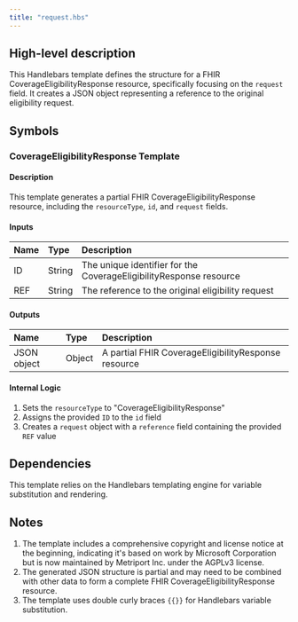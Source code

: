 ```yaml
---
title: "request.hbs"
---
```


## High-level description
This Handlebars template defines the structure for a FHIR CoverageEligibilityResponse resource, specifically focusing on the `request` field. It creates a JSON object representing a reference to the original eligibility request.

## Symbols

### CoverageEligibilityResponse Template
#### Description
This template generates a partial FHIR CoverageEligibilityResponse resource, including the `resourceType`, `id`, and `request` fields.

#### Inputs
| Name | Type | Description |
|:-----|:-----|:------------|
| ID | String | The unique identifier for the CoverageEligibilityResponse resource |
| REF | String | The reference to the original eligibility request |

#### Outputs
| Name | Type | Description |
|:-----|:-----|:------------|
| JSON object | Object | A partial FHIR CoverageEligibilityResponse resource |

#### Internal Logic
1. Sets the `resourceType` to "CoverageEligibilityResponse"
2. Assigns the provided `ID` to the `id` field
3. Creates a `request` object with a `reference` field containing the provided `REF` value

## Dependencies
This template relies on the Handlebars templating engine for variable substitution and rendering.

## Notes
1. The template includes a comprehensive copyright and license notice at the beginning, indicating it's based on work by Microsoft Corporation but is now maintained by Metriport Inc. under the AGPLv3 license.
2. The generated JSON structure is partial and may need to be combined with other data to form a complete FHIR CoverageEligibilityResponse resource.
3. The template uses double curly braces `{{}}` for Handlebars variable substitution.